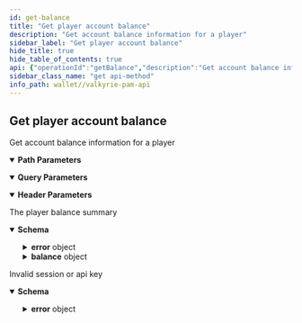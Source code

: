 ```yaml
---
id: get-balance
title: "Get player account balance"
description: "Get account balance information for a player"
sidebar_label: "Get player account balance"
hide_title: true
hide_table_of_contents: true
api: {"operationId":"getBalance","description":"Get account balance information for a player","tags":["account"],"parameters":[{"in":"path","required":true,"name":"playerId","description":"id of player","example":"73619e57b3bc4b4e9014132be3bd12a9","schema":{"type":"string"}},{"in":"query","name":"provider","required":true,"description":"Name of the game provider associated with the session","example":"Evolution","schema":{"type":"string"}},{"name":"X-Player-Token","description":"Player game session identifier","in":"header","required":true,"schema":{"name":"sessionToken","description":"Player game session identifier","type":"string","example":"7ca10daf12f2cac9fecf559b11f0f0c8bd21ae43","minLength":32,"maxLength":40}},{"name":"X-Correlation-ID","description":"Header for correlating requests between the services for debugging purposes and request tracing. The value will originate from the game providers that support request identification. Otherwise Valkyrie will generate a value.\n","in":"header","required":true,"schema":{"type":"string"}}],"responses":{"200":{"description":"The player balance summary","content":{"application/json":{"schema":{"allOf":[{"type":"object","properties":{"status":{"type":"string","enum":["OK","ERROR"]},"error":{"description":"Error details describing why PAM rejected the request","type":"object","required":["code","message"],"properties":{"code":{"type":"string","description":"- `PAM_ERR_UNDEFINED` - When you need a generic error.\n- `PAM_ERR_ACC_NOT_FOUND` - When account of `playerId` is not found.\n- `PAM_ERR_GAME_NOT_FOUND` - When specified `providerGameId` is not found.\n- `PAM_ERR_ROUND_NOT_FOUND` - In getGameRound, when there is no game round with id `providerGameRoundId`.\n- `PAM_ERR_TRANS_NOT_FOUND` - In DEPOSIT transaction if the game round with id `providerRoundId` is not found.\n- `PAM_ERR_CASH_OVERDRAFT` - When user does not have enough funds on their account for a withdraw transactions.\n- `PAM_ERR_BONUS_OVERDRAFT` - When user does not have enough funds on their bonus account for a withdraw transaction.\n- `PAM_ERR_SESSION_NOT_FOUND` - When no session is found for provided `X-Player-Token`.\n- `PAM_ERR_SESSION_EXPIRED` - When session related to `X-Player-Token` has expired.\n- `PAM_ERR_MISSING_PROVIDER` - When specified query parameter `provider` is not found.\n- `PAM_ERR_TRANS_CURRENCY` - When specified `Currency` does not match that of the session.\n- `PAM_ERR_NEGATIVE_STAKE` - When transaction amount is negative.\n- `PAM_ERR_CANCEL_NOT_FOUND` - When the transaction trying to cancel doesn't exist.\n- `PAM_ERR_TRANS_ALREADY_CANCELLED` - When trying to cancel an already cancelled transaction, or when a Deposit is made toward a cancelled withdraw.\n- `PAM_ERR_CANCEL_NON_WITHDRAW` - When trying to cancel a transaction that is not a Withdraw transaction.\n- `PAM_ERR_BET_NOT_ALLOWED` - When a bet cannot be done, eg when the user is blocked.\n- `PAM_ERR_PLAYER_NOT_FOUND` - When `playerId` is not found.\n- `PAM_ERR_API_TOKEN` - When `Authorization` header api token does not match the PAM api token.\n- `PAM_ERR_TRANS_ALREADY_SETTLED` - When trying to cancel an already Deposited bet or when trying to Deposit on an already finished gameRound, finished bet.\n- `PAM_ERR_DUPLICATE_TRANS` - When a Deposit is made with an already existing `providerTransactionId` but with different `playerId`/`providerGameId`/`providerRoundId`.\n- `PAM_ERR_PROMO_OVERDRAFT` - When user does not have enough funds on their promo account for a withdraw transaction.\n","enum":["PAM_ERR_UNDEFINED","PAM_ERR_ACC_NOT_FOUND","PAM_ERR_GAME_NOT_FOUND","PAM_ERR_ROUND_NOT_FOUND","PAM_ERR_TRANS_NOT_FOUND","PAM_ERR_CASH_OVERDRAFT","PAM_ERR_BONUS_OVERDRAFT","PAM_ERR_SESSION_NOT_FOUND","PAM_ERR_SESSION_EXPIRED","PAM_ERR_MISSING_PROVIDER","PAM_ERR_TRANS_CURRENCY","PAM_ERR_NEGATIVE_STAKE","PAM_ERR_CANCEL_NOT_FOUND","PAM_ERR_TRANS_ALREADY_CANCELLED","PAM_ERR_CANCEL_NON_WITHDRAW","PAM_ERR_BET_NOT_ALLOWED","PAM_ERR_PLAYER_NOT_FOUND","PAM_ERR_API_TOKEN","PAM_ERR_TRANS_ALREADY_SETTLED","PAM_ERR_DUPLICATE_TRANS","PAM_ERR_PROMO_OVERDRAFT"]},"message":{"type":"string"}}}},"required":["status"]},{"type":"object","properties":{"balance":{"description":"player account balance","type":"object","properties":{"cashAmount":{"type":"number","description":"Amount in some currency, rounded to 6 decimal places","format":"double","example":1236.123456,"x-go-type":"Amt"},"bonusAmount":{"type":"number","description":"Amount in some currency, rounded to 6 decimal places","format":"double","example":1236.123456,"x-go-type":"Amt"},"promoAmount":{"type":"number","description":"Amount in some currency, rounded to 6 decimal places","format":"double","example":1236.123456,"x-go-type":"Amt"}},"required":["cashAmount","bonusAmount","promoAmount"]}}}]}}}},"401":{"description":"Invalid session or api key","content":{"application/json":{"schema":{"type":"object","required":["status","error"],"properties":{"status":{"description":"Status is Error","type":"string","example":"Error"},"error":{"description":"Error details describing why PAM rejected the request","type":"object","required":["code","message"],"properties":{"message":{"type":"string"},"code":{"description":"Pam Error code \"PAM_ERR_SESSION_NOT_FOUND\" or \"PAM_ERR_UNDEFINED\"","type":"string","example":"PAM_ERR_SESSION_NOT_FOUND"}}}}}}}}},"method":"get","path":"/players/{playerId}/balance","security":[{"bearerAuth":[]}],"securitySchemes":{"bearerAuth":{"type":"http","description":"PAM API token, if any is required","scheme":"bearer"}},"info":{"title":"Valkyrie PAM API","description":"Specification describing required endpoints implemented in an operator\nPlayer Account Management(PAM) system which in order to integrate with\nthe Valkyrie aggregator.\n\nResponse format will consist of a common wrapper containing status\ncode and either requested data or error details according to specs\nbelow. In general HTTP error codes will only describe hard errors\nnot business logic.\n```json\n{\n  \"status\": \"OK\",\n  \"entity\": {...}\n}\n```\nor in case of error:\n```json\n{\n  \"status\": \"ERROR\",\n  \"error\": {\n    \"code\": 1\n    \"msg\": \"provider not recognized\"\n  }\n}\n```\n","version":"0.4.0"},"postman":{"name":"Get player account balance","description":{"content":"Get account balance information for a player","type":"text/plain"},"url":{"path":["players",":playerId","balance"],"host":["{{baseUrl}}"],"query":[{"disabled":false,"description":{"content":"(Required) Name of the game provider associated with the session","type":"text/plain"},"key":"provider","value":""}],"variable":[{"disabled":false,"description":{"content":"(Required) id of player","type":"text/plain"},"type":"any","value":"","key":"playerId"}]},"header":[{"disabled":false,"description":{"content":"(Required) Player game session identifier","type":"text/plain"},"key":"X-Player-Token","value":""},{"disabled":false,"description":{"content":"(Required) Header for correlating requests between the services for debugging purposes and request tracing. The value will originate from the game providers that support request identification. Otherwise Valkyrie will generate a value.\n","type":"text/plain"},"key":"X-Correlation-ID","value":""},{"key":"Accept","value":"application/json"}],"method":"GET"}}
sidebar_class_name: "get api-method"
info_path: wallet//valkyrie-pam-api
---
```



## Get player account balance



Get account balance information for a player

<details style={{"marginBottom":"1rem"}} data-collapsed={false} open={true}><summary style={{}}><strong>Path Parameters</strong></summary><div><ul><ParamsItem className={"paramsItem"} param={{"in":"path","required":true,"name":"playerId","description":"id of player","example":"73619e57b3bc4b4e9014132be3bd12a9","schema":{"type":"string"}}}></ParamsItem></ul></div></details><details style={{"marginBottom":"1rem"}} data-collapsed={false} open={true}><summary style={{}}><strong>Query Parameters</strong></summary><div><ul><ParamsItem className={"paramsItem"} param={{"in":"query","name":"provider","required":true,"description":"Name of the game provider associated with the session","example":"Evolution","schema":{"type":"string"}}}></ParamsItem></ul></div></details><details style={{"marginBottom":"1rem"}} data-collapsed={false} open={true}><summary style={{}}><strong>Header Parameters</strong></summary><div><ul><ParamsItem className={"paramsItem"} param={{"name":"X-Player-Token","description":"Player game session identifier","in":"header","required":true,"schema":{"name":"sessionToken","description":"Player game session identifier","type":"string","example":"7ca10daf12f2cac9fecf559b11f0f0c8bd21ae43","minLength":32,"maxLength":40}}}></ParamsItem><ParamsItem className={"paramsItem"} param={{"name":"X-Correlation-ID","description":"Header for correlating requests between the services for debugging purposes and request tracing. The value will originate from the game providers that support request identification. Otherwise Valkyrie will generate a value.\n","in":"header","required":true,"schema":{"type":"string"}}}></ParamsItem></ul></div></details><div><ApiTabs><TabItem label={"200"} value={"200"}><div>

The player balance summary

</div><div><MimeTabs schemaType={"response"}><TabItem label={"application/json"} value={"application/json"}><SchemaTabs><TabItem label={"Schema"} value={"Schema"}><details style={{}} data-collapsed={false} open={true}><summary style={{"textAlign":"left"}}><strong>Schema</strong></summary><div style={{"textAlign":"left","marginLeft":"1rem"}}></div><ul style={{"marginLeft":"1rem"}}><SchemaItem collapsible={false} name={"status"} required={false} schemaDescription={undefined} schemaName={"string"} qualifierMessage={"**Possible values:** [`OK`, `ERROR`]"} defaultValue={undefined}></SchemaItem><SchemaItem collapsible={true} className={"schemaItem"}><details style={{}}><summary style={{}}><strong>error</strong><span style={{"opacity":"0.6"}}> object</span></summary><div style={{"marginLeft":"1rem"}}><div style={{"marginTop":".5rem","marginBottom":".5rem"}}>

Error details describing why PAM rejected the request

</div><SchemaItem collapsible={false} name={"code"} required={false} schemaDescription={"- `PAM_ERR_UNDEFINED` - When you need a generic error.\n- `PAM_ERR_ACC_NOT_FOUND` - When account of `playerId` is not found.\n- `PAM_ERR_GAME_NOT_FOUND` - When specified `providerGameId` is not found.\n- `PAM_ERR_ROUND_NOT_FOUND` - In getGameRound, when there is no game round with id `providerGameRoundId`.\n- `PAM_ERR_TRANS_NOT_FOUND` - In DEPOSIT transaction if the game round with id `providerRoundId` is not found.\n- `PAM_ERR_CASH_OVERDRAFT` - When user does not have enough funds on their account for a withdraw transactions.\n- `PAM_ERR_BONUS_OVERDRAFT` - When user does not have enough funds on their bonus account for a withdraw transaction.\n- `PAM_ERR_SESSION_NOT_FOUND` - When no session is found for provided `X-Player-Token`.\n- `PAM_ERR_SESSION_EXPIRED` - When session related to `X-Player-Token` has expired.\n- `PAM_ERR_MISSING_PROVIDER` - When specified query parameter `provider` is not found.\n- `PAM_ERR_TRANS_CURRENCY` - When specified `Currency` does not match that of the session.\n- `PAM_ERR_NEGATIVE_STAKE` - When transaction amount is negative.\n- `PAM_ERR_CANCEL_NOT_FOUND` - When the transaction trying to cancel doesn't exist.\n- `PAM_ERR_TRANS_ALREADY_CANCELLED` - When trying to cancel an already cancelled transaction, or when a Deposit is made toward a cancelled withdraw.\n- `PAM_ERR_CANCEL_NON_WITHDRAW` - When trying to cancel a transaction that is not a Withdraw transaction.\n- `PAM_ERR_BET_NOT_ALLOWED` - When a bet cannot be done, eg when the user is blocked.\n- `PAM_ERR_PLAYER_NOT_FOUND` - When `playerId` is not found.\n- `PAM_ERR_API_TOKEN` - When `Authorization` header api token does not match the PAM api token.\n- `PAM_ERR_TRANS_ALREADY_SETTLED` - When trying to cancel an already Deposited bet or when trying to Deposit on an already finished gameRound, finished bet.\n- `PAM_ERR_DUPLICATE_TRANS` - When a Deposit is made with an already existing `providerTransactionId` but with different `playerId`/`providerGameId`/`providerRoundId`.\n- `PAM_ERR_PROMO_OVERDRAFT` - When user does not have enough funds on their promo account for a withdraw transaction.\n"} schemaName={"string"} qualifierMessage={"**Possible values:** [`PAM_ERR_UNDEFINED`, `PAM_ERR_ACC_NOT_FOUND`, `PAM_ERR_GAME_NOT_FOUND`, `PAM_ERR_ROUND_NOT_FOUND`, `PAM_ERR_TRANS_NOT_FOUND`, `PAM_ERR_CASH_OVERDRAFT`, `PAM_ERR_BONUS_OVERDRAFT`, `PAM_ERR_SESSION_NOT_FOUND`, `PAM_ERR_SESSION_EXPIRED`, `PAM_ERR_MISSING_PROVIDER`, `PAM_ERR_TRANS_CURRENCY`, `PAM_ERR_NEGATIVE_STAKE`, `PAM_ERR_CANCEL_NOT_FOUND`, `PAM_ERR_TRANS_ALREADY_CANCELLED`, `PAM_ERR_CANCEL_NON_WITHDRAW`, `PAM_ERR_BET_NOT_ALLOWED`, `PAM_ERR_PLAYER_NOT_FOUND`, `PAM_ERR_API_TOKEN`, `PAM_ERR_TRANS_ALREADY_SETTLED`, `PAM_ERR_DUPLICATE_TRANS`, `PAM_ERR_PROMO_OVERDRAFT`]"} defaultValue={undefined}></SchemaItem><SchemaItem collapsible={false} name={"message"} required={false} schemaDescription={undefined} schemaName={"string"} qualifierMessage={undefined} defaultValue={undefined}></SchemaItem></div></details></SchemaItem><SchemaItem collapsible={true} className={"schemaItem"}><details style={{}}><summary style={{}}><strong>balance</strong><span style={{"opacity":"0.6"}}> object</span></summary><div style={{"marginLeft":"1rem"}}><div style={{"marginTop":".5rem","marginBottom":".5rem"}}>

player account balance

</div><SchemaItem collapsible={false} name={"cashAmount"} required={false} schemaDescription={"Amount in some currency, rounded to 6 decimal places"} schemaName={"double"} qualifierMessage={undefined} defaultValue={undefined}></SchemaItem><SchemaItem collapsible={false} name={"bonusAmount"} required={false} schemaDescription={"Amount in some currency, rounded to 6 decimal places"} schemaName={"double"} qualifierMessage={undefined} defaultValue={undefined}></SchemaItem><SchemaItem collapsible={false} name={"promoAmount"} required={false} schemaDescription={"Amount in some currency, rounded to 6 decimal places"} schemaName={"double"} qualifierMessage={undefined} defaultValue={undefined}></SchemaItem></div></details></SchemaItem></ul></details></TabItem><TabItem label={"Example (from schema)"} value={"Example (from schema)"}><ResponseSamples responseExample={"{\n  \"status\": \"OK\",\n  \"error\": {\n    \"code\": \"PAM_ERR_UNDEFINED\",\n    \"message\": \"string\"\n  },\n  \"balance\": {\n    \"cashAmount\": 1236.123456,\n    \"bonusAmount\": 1236.123456,\n    \"promoAmount\": 1236.123456\n  }\n}"} language={"json"}></ResponseSamples></TabItem></SchemaTabs></TabItem></MimeTabs></div></TabItem><TabItem label={"401"} value={"401"}><div>

Invalid session or api key

</div><div><MimeTabs schemaType={"response"}><TabItem label={"application/json"} value={"application/json"}><SchemaTabs><TabItem label={"Schema"} value={"Schema"}><details style={{}} data-collapsed={false} open={true}><summary style={{"textAlign":"left"}}><strong>Schema</strong></summary><div style={{"textAlign":"left","marginLeft":"1rem"}}></div><ul style={{"marginLeft":"1rem"}}><SchemaItem collapsible={false} name={"status"} required={false} schemaDescription={"Status is Error"} schemaName={"string"} qualifierMessage={undefined} defaultValue={undefined}></SchemaItem><SchemaItem collapsible={true} className={"schemaItem"}><details style={{}}><summary style={{}}><strong>error</strong><span style={{"opacity":"0.6"}}> object</span></summary><div style={{"marginLeft":"1rem"}}><div style={{"marginTop":".5rem","marginBottom":".5rem"}}>

Error details describing why PAM rejected the request

</div><SchemaItem collapsible={false} name={"message"} required={false} schemaDescription={undefined} schemaName={"string"} qualifierMessage={undefined} defaultValue={undefined}></SchemaItem><SchemaItem collapsible={false} name={"code"} required={false} schemaDescription={"Pam Error code \"PAM_ERR_SESSION_NOT_FOUND\" or \"PAM_ERR_UNDEFINED\""} schemaName={"string"} qualifierMessage={undefined} defaultValue={undefined}></SchemaItem></div></details></SchemaItem></ul></details></TabItem><TabItem label={"Example (from schema)"} value={"Example (from schema)"}><ResponseSamples responseExample={"{\n  \"status\": \"Error\",\n  \"error\": {\n    \"message\": \"string\",\n    \"code\": \"PAM_ERR_SESSION_NOT_FOUND\"\n  }\n}"} language={"json"}></ResponseSamples></TabItem></SchemaTabs></TabItem></MimeTabs></div></TabItem></ApiTabs></div>
      